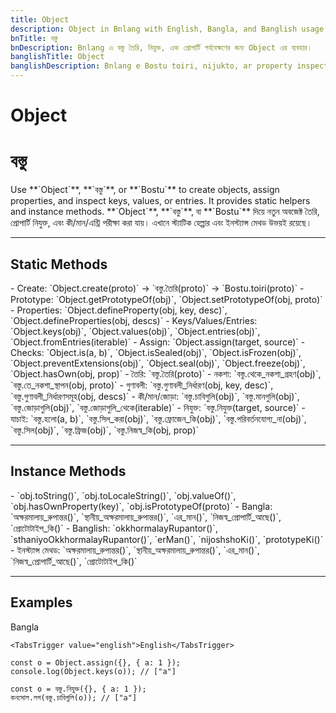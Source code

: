 ```yaml
---
title: Object
description: Object in Bnlang with English, Bangla, and Banglish usage for creating, assigning, and inspecting properties.
bnTitle: বস্তু
bnDescription: Bnlang এ বস্তু তৈরি, নিযুক্ত, এবং প্রোপার্টি পর্যবেক্ষণের জন্য Object এর ব্যবহার।
banglishTitle: Object
banglishDescription: Bnlang e Bostu toiri, nijukto, ar property inspect korar jonne Object er use.
---
```


# <I18nEnglish>Object</I18nEnglish>
# <I18nBangla>বস্তু</I18nBangla>


<I18nEnglish>
Use **`Object`**, **`বস্তু`**, or **`Bostu`** to create objects, assign properties, and inspect keys, values, or entries.  
It provides static helpers and instance methods.
</I18nEnglish>

<I18nBangla>
**`Object`**, **`বস্তু`**, বা **`Bostu`** দিয়ে নতুন অবজেক্ট তৈরি, প্রোপার্টি নিযুক্ত, এবং কী/মান/এন্ট্রি পরীক্ষা করা যায়।  
এখানে স্ট্যাটিক হেল্পার এবং ইনস্ট্যান্স মেথড উভয়ই রয়েছে।
</I18nBangla>



---

## Static Methods

<I18nEnglish>
- Create: `Object.create(proto)` → `বস্তু.তৈরি(proto)` → `Bostu.toiri(proto)`  
- Prototype: `Object.getPrototypeOf(obj)`, `Object.setPrototypeOf(obj, proto)`  
- Properties: `Object.defineProperty(obj, key, desc)`, `Object.defineProperties(obj, descs)`  
- Keys/Values/Entries: `Object.keys(obj)`, `Object.values(obj)`, `Object.entries(obj)`, `Object.fromEntries(iterable)`  
- Assign: `Object.assign(target, source)`  
- Checks: `Object.is(a, b)`, `Object.isSealed(obj)`, `Object.isFrozen(obj)`, `Object.preventExtensions(obj)`, `Object.seal(obj)`, `Object.freeze(obj)`, `Object.hasOwn(obj, prop)`
</I18nEnglish>

<I18nBangla>
- তৈরি: `বস্তু.তৈরি(proto)`  
- নকশা: `বস্তু.থেকে_নকশা_গ্রহণ(obj)`, `বস্তু.তে_নকশা_স্থাপন(obj, proto)`  
- গুণাবলী: `বস্তু.গুণাবলী_নির্ধারণ(obj, key, desc)`, `বস্তু.গুণাবলী_নির্ধারণসমূহ(obj, descs)`  
- কী/মান/জোড়া: `বস্তু.চাবিগুলি(obj)`, `বস্তু.মানগুলি(obj)`, `বস্তু.জোড়াগুলি(obj)`, `বস্তু.জোড়াগুলি_থেকে(iterable)`  
- নিযুক্ত: `বস্তু.নিযুক্ত(target, source)`  
- যাচাই: `বস্তু.হলো(a, b)`, `বস্তু.সিল_করা(obj)`, `বস্তু.ফ্রোজেন_কি(obj)`, `বস্তু.পরিবর্তনযোগ্য_না(obj)`, `বস্তু.সিল(obj)`, `বস্তু.ফ্রিজ(obj)`, `বস্তু.নিজস্ব_কি(obj, prop)`
</I18nBangla>



---

## Instance Methods

<I18nEnglish>
- `obj.toString()`, `obj.toLocaleString()`, `obj.valueOf()`, `obj.hasOwnProperty(key)`, `obj.isPrototypeOf(proto)`  
- Bangla: `অক্ষরমালায়_রুপান্তর()`, `স্থানীয়_অক্ষরমালায়_রুপান্তর()`, `এর_মান()`, `নিজস্ব_প্রোপার্টি_আছে()`, `প্রোটোটাইপ_কি()`  
- Banglish: `okkhormalayRupantor()`, `sthaniyoOkkhormalayRupantor()`, `erMan()`, `nijoshshoKi()`, `prototypeKi()`
</I18nEnglish>

<I18nBangla>
- ইনস্ট্যান্স মেথড: `অক্ষরমালায়_রুপান্তর()`, `স্থানীয়_অক্ষরমালায়_রুপান্তর()`, `এর_মান()`, `নিজস্ব_প্রোপার্টি_আছে()`, `প্রোটোটাইপ_কি()`
</I18nBangla>



---

## Examples

<Tabs defaultValue="bangla" className="w-full">
  <TabsList>
    <TabsTrigger value="bangla">Bangla</TabsTrigger>
    
    <TabsTrigger value="english">English</TabsTrigger>
  </TabsList>

  <TabsContent value="english">

```bnl
const o = Object.assign({}, { a: 1 });
console.log(Object.keys(o)); // ["a"]
```
  </TabsContent>

  <TabsContent value="bangla">

```bnl
const o = বস্তু.নিযুক্ত({}, { a: 1 });
কনসোল.লগ(বস্তু.চাবিগুলি(o)); // ["a"]
```
  </TabsContent>

  
</Tabs>
